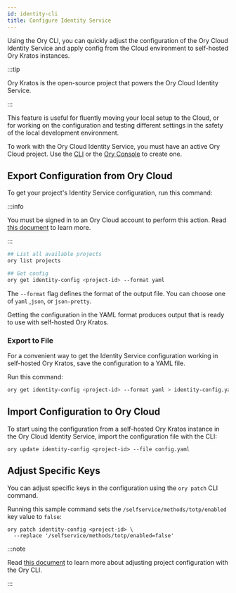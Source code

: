 ```yaml
---
id: identity-cli
title: Configure Identity Service
---
```


Using the Ory CLI, you can quickly adjust the configuration of the Ory Cloud
Identity Service and apply config from the Cloud environment to self-hosted Ory
Kratos instances.

:::tip

Ory Kratos is the open-source project that powers the Ory Cloud Identity
Service.

:::

This feature is useful for fluently moving your local setup to the Cloud, or for
working on the configuration and testing different settings in the safety of the
local development environment.

To work with the Ory Cloud Identity Service, you must have an active Ory Cloud
project. Use the [CLI](./config-with-cli#create-ory-cloud-project) or the
[Ory Console](https://console.ory.sh/) to create one.

## Export Configuration from Ory Cloud

To get your project's Identity Service configuration, run this command:

:::info

You must be signed in to an Ory Cloud account to perform this action. Read
[this document](./cli-basics#use-cli-with-existing-cloud-account) to learn more.

:::

```bash
## List all available projects
ory list projects

## Get config
ory get identity-config <project-id> --format yaml
```

The `--format` flag defines the format of the output file. You can choose one of
`yaml` ,`json`, or `json-pretty`.

Getting the configuration in the YAML format produces output that is ready to
use with self-hosted Ory Kratos.

### Export to File

For a convenient way to get the Identity Service configuration working in
self-hosted Ory Kratos, save the configuration to a YAML file.

Run this command:

```bash
ory get identity-config <project-id> --format yaml > identity-config.yaml
```

## Import Configuration to Ory Cloud

To start using the configuration from a self-hosted Ory Kratos instance in the
Ory Cloud Identity Service, import the configuration file with the CLI:

```shell
ory update identity-config <project-id> --file config.yaml
```

## Adjust Specific Keys

You can adjust specific keys in the configuration using the `ory patch` CLI
command.

Running this sample command sets the `/selfservice/methods/totp/enabled` key
value to `false`:

```shell
ory patch identity-config <project-id> \
  --replace '/selfservice/methods/totp/enabled=false'
```

:::note

Read [this document](./config-with-cli) to learn more about adjusting project
configuration with the Ory CLI.

:::
